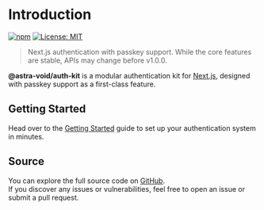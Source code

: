 # Introduction

[![npm](https://img.shields.io/npm/v/@astra-void/auth-kit)](https://www.npmjs.com/package/@astra-void/auth-kit)
[![License: MIT](https://img.shields.io/badge/license-MIT-blue.svg)](LICENSE)

> Next.js authentication with passkey support.
> While the core features are stable, APIs may change before v1.0.0.

**@astra-void/auth-kit** is a modular authentication kit for [Next.js](https://nextjs.org), designed with passkey support as a first-class feature.

## Getting Started

Head over to the [Getting Started](./documentation/getting-started) guide to set up your authentication system in minutes.

## Source

You can explore the full source code on [GitHub](https://github.com/astra-void/auth-kit).  
If you discover any issues or vulnerabilities, feel free to open an issue or submit a pull request.